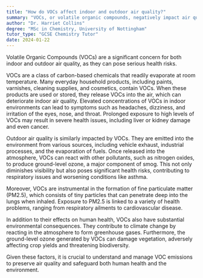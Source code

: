 ```yaml
---
title: "How do VOCs affect indoor and outdoor air quality?"
summary: "VOCs, or volatile organic compounds, negatively impact air quality indoors and outdoors, leading to potential health risks for individuals exposed to them."
author: "Dr. Harriet Collins"
degree: "MSc in Chemistry, University of Nottingham"
tutor_type: "GCSE Chemistry Tutor"
date: 2024-01-22
---
```


Volatile Organic Compounds (VOCs) are a significant concern for both indoor and outdoor air quality, as they can pose serious health risks.

VOCs are a class of carbon-based chemicals that readily evaporate at room temperature. Many everyday household products, including paints, varnishes, cleaning supplies, and cosmetics, contain VOCs. When these products are used or stored, they release VOCs into the air, which can deteriorate indoor air quality. Elevated concentrations of VOCs in indoor environments can lead to symptoms such as headaches, dizziness, and irritation of the eyes, nose, and throat. Prolonged exposure to high levels of VOCs may result in severe health issues, including liver or kidney damage and even cancer.

Outdoor air quality is similarly impacted by VOCs. They are emitted into the environment from various sources, including vehicle exhaust, industrial processes, and the evaporation of fuels. Once released into the atmosphere, VOCs can react with other pollutants, such as nitrogen oxides, to produce ground-level ozone, a major component of smog. This not only diminishes visibility but also poses significant health risks, contributing to respiratory issues and worsening conditions like asthma.

Moreover, VOCs are instrumental in the formation of fine particulate matter (PM2.5), which consists of tiny particles that can penetrate deep into the lungs when inhaled. Exposure to PM2.5 is linked to a variety of health problems, ranging from respiratory ailments to cardiovascular disease.

In addition to their effects on human health, VOCs also have substantial environmental consequences. They contribute to climate change by reacting in the atmosphere to form greenhouse gases. Furthermore, the ground-level ozone generated by VOCs can damage vegetation, adversely affecting crop yields and threatening biodiversity.

Given these factors, it is crucial to understand and manage VOC emissions to preserve air quality and safeguard both human health and the environment.
    